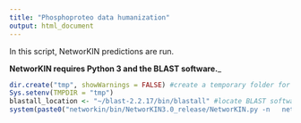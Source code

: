 ```yaml
---
title: "Phosphoproteo data humanization"
output: html_document
---
```

In this script, NetworKIN predictions are run.

__NetworKIN requires Python 3 and the BLAST software.___

```r
dir.create("tmp", showWarnings = FALSE) #create a temporary folder for NetworKIN
Sys.setenv(TMPDIR = "tmp")
blastall_location <- "~/blast-2.2.17/bin/blastall" #locate BLAST software
system(paste0("networkin/bin/NetworKIN3.0_release/NetworKIN.py -n   networkin/bin/NetPhorest_human_2.1/netphorest -b ", blastall_location, " 9606 networkin/databases/uniprot122013/cleaned_9606_uniprot_201312.fa data/outputs/networKIN_input.res > data/outputs/networKIN_output.tsv")) #Run networKIN
```
